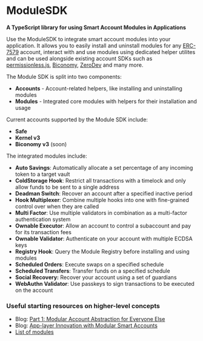 
# ModuleSDK

**A TypeScript library for using Smart Account Modules in Applications**

Use the ModuleSDK to integrate smart account modules into your application. It allows you to easily install and uninstall modules for any [ERC-7579](https://erc7579.com/) account, interact with and use modules using dedicated helper utilites and can be used alongside existing account SDKs such as [permissionless.js](https://www.npmjs.com/package/permissionless), [Biconomy](https://www.npmjs.com/package/@biconomy/account), [ZeroDev](https://docs.zerodev.app) and many more.

The Module SDK is split into two components:

- **Accounts** - Account-related helpers, like installing and uninstalling modules
- **Modules** - Integrated core modules with helpers for their installation and usage

<div className="my-8">
  <ModuleSDKBanner width={1000} height={400} />
</div>

Current accounts supported by the Module SDK include:

- **Safe**
- **Kernel v3**
- **Biconomy v3** (soon)

The integrated modules include:

- **Auto Savings**: Automatically allocate a set percentage of any incoming token to a target vault
- **ColdStorage Hook**: Restrict all transactions with a timelock and only allow funds to be sent to a single address
- **Deadman Switch**: Recover an account after a specified inactive period
- **Hook Multiplexer**: Combine multiple hooks into one with fine-grained control over when they are called
- **Multi Factor**: Use multiple validators in combination as a multi-factor authentication system
- **Ownable Executor**: Allow an account to control a subaccount and pay for its transaction fees
- **Ownable Validator**: Authenticate on your account with multiple ECDSA keys
- **Registry Hook**: Query the Module Registry before installing and using modules
- **Scheduled Orders**: Execute swaps on a specified schedule
- **Scheduled Transfers**: Transfer funds on a specified schedule
- **Social Recovery:** Recover your account using a set of guardians
- **WebAuthn Validator**: Use passkeys to sign transactions to be executed on the account

### Useful starting resources on higher-level concepts

- Blog: [Part 1: Modular Account Abstraction for Everyone Else](https://blog.rhinestone.wtf/part-1-modular-account-abstraction-for-everyone-else-84567422bc46)
- Blog: [App-layer Innovation with Modular Smart Accounts](https://blog.rhinestone.wtf/app-layer-innovation-with-modular-smart-accounts-8a9d7030c908)
- [List of modules](https://erc7579.com/modules)

